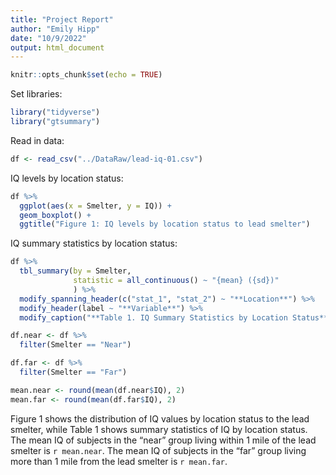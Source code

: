 ```yaml
---
title: "Project Report"
author: "Emily Hipp"
date: "10/9/2022"
output: html_document
---
```


```r
knitr::opts_chunk$set(echo = TRUE)
```

Set libraries:
```r
library("tidyverse")
library("gtsummary")
```

Read in data:
```r
df <- read_csv("../DataRaw/lead-iq-01.csv")
```

IQ levels by location status:
```r
df %>%
  ggplot(aes(x = Smelter, y = IQ)) +
  geom_boxplot() +
  ggtitle("Figure 1: IQ levels by location status to lead smelter")
```

IQ summary statistics by location status:
```r
df %>%
  tbl_summary(by = Smelter,
              statistic = all_continuous() ~ "{mean} ({sd})"
              ) %>%
  modify_spanning_header(c("stat_1", "stat_2") ~ "**Location**") %>%
  modify_header(label ~ "**Variable**") %>%
  modify_caption("**Table 1. IQ Summary Statistics by Location Status**")
```


```r
df.near <- df %>%
  filter(Smelter == "Near")

df.far <- df %>%
  filter(Smelter == "Far")

mean.near <- round(mean(df.near$IQ), 2)
mean.far <- round(mean(df.far$IQ), 2)
```

Figure 1 shows the distribution of IQ values by location status to the lead smelter, while Table 1 shows summary statistics of IQ by location status. The mean IQ of subjects in the "near" group living within 1 mile of the lead smelter is `r mean.near`. The mean IQ of subjects in the "far" group living more than 1 mile from the lead smelter is `r mean.far`. 


